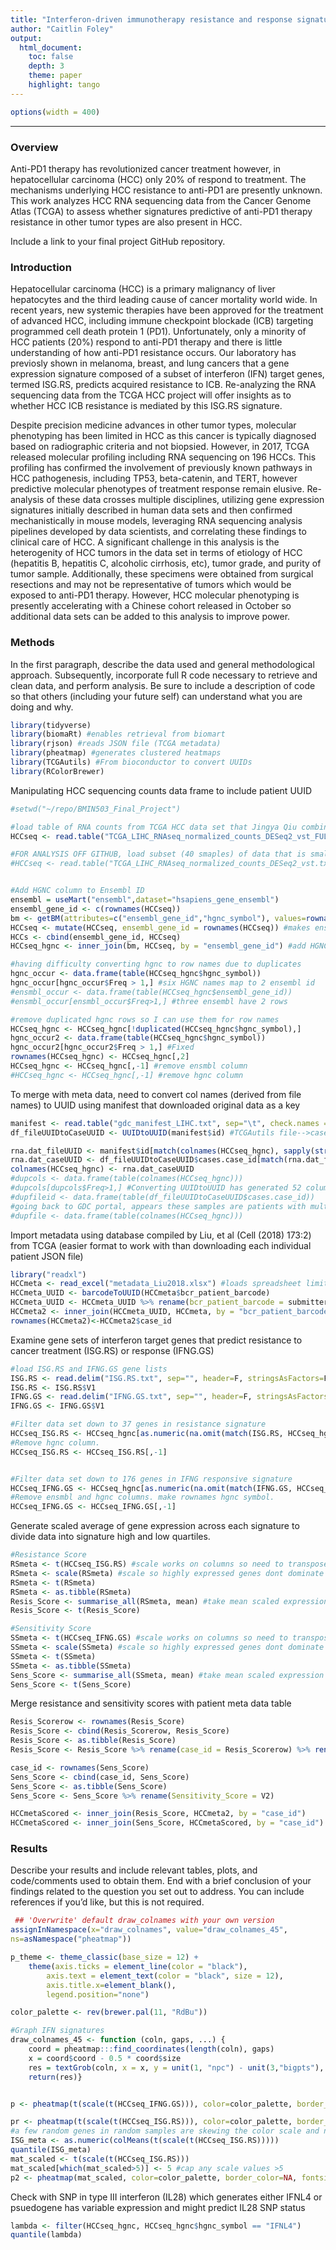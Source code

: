 ```yaml
---
title: "Interferon-driven immunotherapy resistance and response signatures in human hepatocellular carcinoma"
author: "Caitlin Foley"
output: 
  html_document:
    toc: false 
    depth: 3 
    theme: paper 
    highlight: tango
---
```

```r
options(width = 400)
```  
***
### Overview
Anti-PD1 therapy has revolutionized cancer treatment however, in hepatocellular carcinoma (HCC) only 20% of respond to treatment.  The mechanisms underlying HCC resistance to anti-PD1 are presently unknown.  This work analyzes HCC RNA sequencing data from the Cancer Genome Atlas (TCGA) to assess whether signatures predictive of anti-PD1 therapy resistance in other tumor types are also present in HCC.

Include a link to your final project GitHub repository.


### Introduction 
Hepatocellular carcinoma (HCC) is a primary malignancy of liver hepatocytes and the third leading cause of cancer mortality world wide.  In recent years, new systemic therapies have been approved for the treatment of advanced HCC, including immune checkpoint blockade (ICB) targeting programmed cell death protein 1 (PD1).  Unfortunately, only a minority of HCC patients (20%) respond to anti-PD1 therapy and there is little understanding of how anti-PD1 resistance occurs.  Our laboratory has previosly shown in melanoma, breast, and lung cancers that a gene expression signature composed of a subset of interferon (IFN) target genes, termed ISG.RS, predicts acquired resistance to ICB.  Re-analyzing the RNA sequencing data from the TCGA HCC project will offer insights as to whether HCC ICB resistance is mediated by this ISG.RS signature.

Despite precision medicine advances in other tumor types, molecular phenotyping has been limited in HCC as this cancer is typically diagnosed based on radiographic criteria and not biopsied.  However, in 2017, TCGA released molecular profiling including RNA sequencing on 196 HCCs.  This profiling has confirmed the involvement of previously known pathways in HCC pathogenesis, including TP53, beta-catenin, and TERT, however predictive molecular phenotypes of treatment response remain elusive.  Re-analysis of these data crosses multiple disciplines, utilizing gene expression signatures initially described in human data sets and then confirmed mechanistically in mouse models, leveraging RNA sequencing analysis pipelines developed by data scientists, and correlating these findings to clinical care of HCC.  A significant challenge in this analysis is the heterogenity of HCC tumors in the data set in terms of etiology of HCC (hepatitis B, hepatitis C, alcoholic cirrhosis, etc), tumor grade, and purity of tumor sample.  Additionally, these specimens were obtained from surgical resections and may not be representative of tumors which would be exposed to anti-PD1 therapy. However, HCC molecular phenotyping is presently accelerating with a Chinese cohort released in October so additional data sets can be added to this analysis to improve power. 

### Methods
In the first paragraph, describe the data used and general methodological approach. Subsequently, incorporate full R code necessary to retrieve and clean data, and perform analysis. Be sure to include a description of code so that others (including your future self) can understand what you are doing and why. 
```r
library(tidyverse)
library(biomaRt) #enables retrieval from biomart
library(rjson) #reads JSON file (TCGA metadata)
library(pheatmap) #generates clustered heatmaps
library(TCGAutils) #From bioconductor to convert UUIDs
library(RColorBrewer)
```

Manipulating HCC sequencing counts data frame to include patient UUID
```r
#setwd("~/repo/BMIN503_Final_Project")

#load table of RNA counts from TCGA HCC data set that Jingya Qiu combined into one matrix and normalized by DESeq2.  Check.names=F necessary so R does not add z to unsupported file names
HCCseq <- read.table("TCGA_LIHC_RNAseq_normalized_counts_DESeq2_vst_FULL.txt", check.names = FALSE)

#FOR ANALYSIS OFF GITHUB, load subset (40 smaples) of data that is small enough file to upload to github
#HCCseq <- read.table("TCGA_LIHC_RNAseq_normalized_counts_DESeq2_vst.txt", check.names = FALSE)


#Add HGNC column to Ensembl ID
ensembl = useMart("ensembl",dataset="hsapiens_gene_ensembl")
ensembl_gene_id <- c(rownames(HCCseq))
bm <- getBM(attributes=c("ensembl_gene_id","hgnc_symbol"), values=rownames(HCCseq), mart=ensembl) #generate data frame of ensembl ID and HGNC
HCCseq <- mutate(HCCseq, ensembl_gene_id = rownames(HCCseq)) #makes ensembl ID a column instead of row names
HCCs <- cbind(ensembl_gene_id, HCCseq)
HCCseq_hgnc <- inner_join(bm, HCCseq, by = "ensembl_gene_id") #add HGNC symbol, removes any genes without HGNC

#having difficulty converting hgnc to row names due to duplicates
hgnc_occur <- data.frame(table(HCCseq_hgnc$hgnc_symbol))
hgnc_occur[hgnc_occur$Freq > 1,] #six HGNC names map to 2 ensembl id
#ensmbl_occur <- data.frame(table(HCCseq_hgnc$ensembl_gene_id))
#ensmbl_occur[ensmbl_occur$Freq>1,] #three ensembl have 2 rows

#remove duplicated hgnc rows so I can use them for row names
HCCseq_hgnc <- HCCseq_hgnc[!duplicated(HCCseq_hgnc$hgnc_symbol),]
hgnc_occur2 <- data.frame(table(HCCseq_hgnc$hgnc_symbol))
hgnc_occur2[hgnc_occur2$Freq > 1,] #Fixed
rownames(HCCseq_hgnc) <- HCCseq_hgnc[,2]
HCCseq_hgnc <- HCCseq_hgnc[,-1] #remove ensmbl column
#HCCseq_hgnc <- HCCseq_hgnc[,-1] #remove hgnc column

```

To merge with meta data, need to convert col names (derived from file names) to UUID using manifest that downloaded original data as a key
```r
manifest <- read.table("gdc_manifest_LIHC.txt", sep="\t", check.names = FALSE, header=T, stringsAsFactors=F)
df_fileUUIDtoCaseUUID <- UUIDtoUUID(manifest$id) #TCGAutils file-->case UUID

rna.dat_fileUUID <- manifest$id[match(colnames(HCCseq_hgnc), sapply(strsplit(manifest$filename, split="\\."), function(x) x[[1]]))] #truncates filename to remove extensions, translate HCCseq colnames (filenames) to file UUID from manifest
rna.dat_caseUUID <- df_fileUUIDtoCaseUUID$cases.case_id[match(rna.dat_fileUUID, df_fileUUIDtoCaseUUID$file_id)] #translate HCCseq file UUID to case UUID
colnames(HCCseq_hgnc) <- rna.dat_caseUUID
#dupcols <- data.frame(table(colnames(HCCseq_hgnc)))
#dupcols[dupcols$Freq>1,] #Converting UUIDtoUUID has generated 52 columns with duplicate names
#dupfileid <- data.frame(table(df_fileUUIDtoCaseUUID$cases.case_id)) 
#going back to GDC portal, appears these samples are patients with multiple HTseq.counts files, will ignore for now
#dupfile <- data.frame(table(colnames(HCCseq_hgnc))) 
```

Import metadata using database compiled by Liu, et al (Cell (2018) 173:2) from TCGA (easier format to work with than downloading each individual patient JSON file)
```r
library("readxl")
HCCmeta <- read_excel("metadata_Liu2018.xlsx") #loads spreadsheet limited to HCC meta data
HCCmeta_UUID <- barcodeToUUID(HCCmeta$bcr_patient_barcode)
HCCmeta_UUID <- HCCmeta_UUID %>% rename(bcr_patient_barcode = submitter_id)
HCCmeta2 <- inner_join(HCCmeta_UUID, HCCmeta, by = "bcr_patient_barcode")
rownames(HCCmeta2)<-HCCmeta2$case_id
```


Examine gene sets of interferon target genes that predict resistance to cancer treatment (ISG.RS) or response (IFNG.GS)
```r
#load ISG.RS and IFNG.GS gene lists
ISG.RS <- read.delim("ISG.RS.txt", sep="", header=F, stringsAsFactors=F)
ISG.RS <- ISG.RS$V1
IFNG.GS <- read.delim("IFNG.GS.txt", sep="", header=F, stringsAsFactors = F)
IFNG.GS <- IFNG.GS$V1

#Filter data set down to 37 genes in resistance signature
HCCseq_ISG.RS <- HCCseq_hgnc[as.numeric(na.omit(match(ISG.RS, HCCseq_hgnc[,1]))), 1:(ncol(HCCseq_hgnc)-1)]
#Remove hgnc column.
HCCseq_ISG.RS <- HCCseq_ISG.RS[,-1]


#Filter data set down to 176 genes in IFNG responsive signature
HCCseq_IFNG.GS <- HCCseq_hgnc[as.numeric(na.omit(match(IFNG.GS, HCCseq_hgnc[,1]))), 1:(ncol(HCCseq_hgnc)-1)]
#Remove ensmbl and hgnc columns. make rownames hgnc symbol.
HCCseq_IFNG.GS <- HCCseq_IFNG.GS[,-1]
```

Generate scaled average of gene expression across each signature to divide data into signature high and low quartiles.

```r
#Resistance Score
RSmeta <- t(HCCseq_ISG.RS) #scale works on columns so need to transpose 
RSmeta <- scale(RSmeta) #scale so highly expressed genes dont dominate signature
RSmeta <- t(RSmeta)
RSmeta <- as.tibble(RSmeta)
Resis_Score <- summarise_all(RSmeta, mean) #take mean scaled expression of all genes
Resis_Score <- t(Resis_Score)

#Sensitivity Score
SSmeta <- t(HCCseq_IFNG.GS) #scale works on columns so need to transpose 
SSmeta <- scale(SSmeta) #scale so highly expressed genes dont dominate signature
SSmeta <- t(SSmeta)
SSmeta <- as.tibble(SSmeta)
Sens_Score <- summarise_all(SSmeta, mean) #take mean scaled expression of all genes
Sens_Score <- t(Sens_Score)
```

Merge resistance and sensitivity scores with patient meta data table
```r
Resis_Scorerow <- rownames(Resis_Score)
Resis_Score <- cbind(Resis_Scorerow, Resis_Score)
Resis_Score <- as.tibble(Resis_Score)
Resis_Score <- Resis_Score %>% rename(case_id = Resis_Scorerow) %>% rename (Resistance_Score = V2)

case_id <- rownames(Sens_Score)
Sens_Score <- cbind(case_id, Sens_Score)
Sens_Score <- as.tibble(Sens_Score)
Sens_Score <- Sens_Score %>% rename(Sensitivity_Score = V2)

HCCmetaScored <- inner_join(Resis_Score, HCCmeta2, by = "case_id")
HCCmetaScored <- inner_join(Sens_Score, HCCmetaScored, by = "case_id")
```



### Results
Describe your results and include relevant tables, plots, and code/comments used to obtain them. End with a brief conclusion of your findings related to the question you set out to address. You can include references if you'd like, but this is not required.

```r
 ## 'Overwrite' default draw_colnames with your own version 
assignInNamespace(x="draw_colnames", value="draw_colnames_45",
ns=asNamespace("pheatmap"))

p_theme <- theme_classic(base_size = 12) +
	theme(axis.ticks = element_line(color = "black"),
		axis.text = element_text(color = "black", size = 12),
		axis.title.x=element_blank(),
		legend.position="none")

color_palette <- rev(brewer.pal(11, "RdBu"))

#Graph IFN signatures
draw_colnames_45 <- function (coln, gaps, ...) {
    coord = pheatmap:::find_coordinates(length(coln), gaps)
    x = coord$coord - 0.5 * coord$size
    res = textGrob(coln, x = x, y = unit(1, "npc") - unit(3,"bigpts"), vjust = 0.5, hjust = 1, rot = 45, gp = gpar(...))
    return(res)}


p <- pheatmap(t(scale(t(HCCseq_IFNG.GS))), color=color_palette, border_color=NA, fontsize_row=3, show_colnames=F, cluster_cols=T, cluster_rows=T)

pr <- pheatmap(t(scale(t(HCCseq_ISG.RS))), color=color_palette, border_color=NA, fontsize_row=6, show_colnames=F, cluster_cols=T, cluster_rows=T)
#a few random genes in random samples are skewing the color scale and not centering on 0, rescale data to bring white to zero
ISG_meta <- as.numeric(colMeans(t(scale(t(HCCseq_ISG.RS)))))
quantile(ISG_meta)
mat_scaled <- t(scale(t(HCCseq_ISG.RS)))
mat_scaled[which(mat_scaled>5)] <- 5 #cap any scale values >5
p2 <- pheatmap(mat_scaled, color=color_palette, border_color=NA, fontsize_row=6, show_colnames=F, cluster_cols=T, cluster_rows=T)

```

Check with SNP in type III interferon (IL28) which generates either IFNL4 or psuedogene has variable expression and might predict IL28 SNP status

```r
lambda <- filter(HCCseq_hgnc, HCCseq_hgnc$hgnc_symbol == "IFNL4")
quantile(lambda)
```

